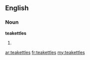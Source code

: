 ==English==

===Noun===
'''teakettles'''

#{{plural of|[[teakettle]]}}

[[ar:teakettles]]
[[fr:teakettles]]
[[my:teakettles]]